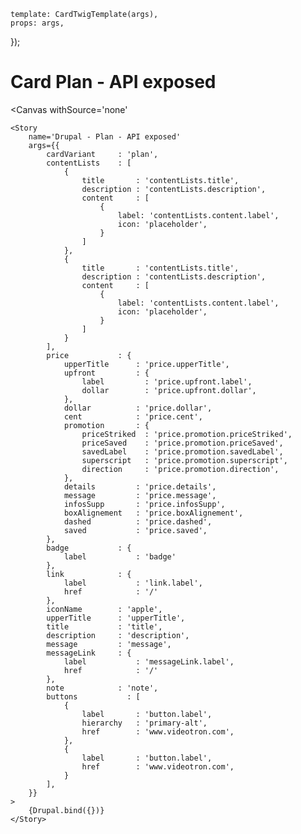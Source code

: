 



<Meta 
    title='Components/Card/API exposed'
    component={CardComponent}
/>

    template: CardTwigTemplate(args),
    props: args,
});


# Card Plan - API exposed

<Canvas
    withSource='none'
>
    <Story 
        name='Drupal - Plan - API exposed'
        args={{
            cardVariant     : 'plan',
            contentLists    : [
                {
                    title       : 'contentLists.title',
                    description : 'contentLists.description',
                    content     : [
                        {
                            label: 'contentLists.content.label',
                            icon: 'placeholder',
                        }
                    ]
                },
                {
                    title       : 'contentLists.title',
                    description : 'contentLists.description',
                    content     : [
                        {
                            label: 'contentLists.content.label',
                            icon: 'placeholder',
                        }
                    ]
                }
            ],
            price           : {
                upperTitle      : 'price.upperTitle',
                upfront         : {
                    label         : 'price.upfront.label',
                    dollar        : 'price.upfront.dollar',
                },
                dollar          : 'price.dollar',
                cent            : 'price.cent',
                promotion       : {
                    priceStriked  : 'price.promotion.priceStriked',
                    priceSaved    : 'price.promotion.priceSaved',
                    savedLabel    : 'price.promotion.savedLabel',
                    superscript   : 'price.promotion.superscript',
                    direction     : 'price.promotion.direction',
                },
                details         : 'price.details',
                message         : 'price.message',
                infosSupp       : 'price.infosSupp',
                boxAlignement   : 'price.boxAlignement',
                dashed          : 'price.dashed',
                saved           : 'price.saved',
            },
            badge           : {
                label           : 'badge'
            },
            link            : {
                label           : 'link.label',
                href            : '/'
            },
            iconName        : 'apple',
            upperTitle      : 'upperTitle',
            title           : 'title',
            description     : 'description',
            message         : 'message',
            messageLink     : {
                label           : 'messageLink.label',
                href            : '/'
            },
            note            : 'note',
            buttons           : [
                {
                    label       : 'button.label',
                    hierarchy   : 'primary-alt',
                    href        : 'www.videotron.com',
                },
                {
                    label       : 'button.label',
                    href        : 'www.videotron.com',
                }
            ],
        }}
    >
        {Drupal.bind({})}
    </Story>
</Canvas>
